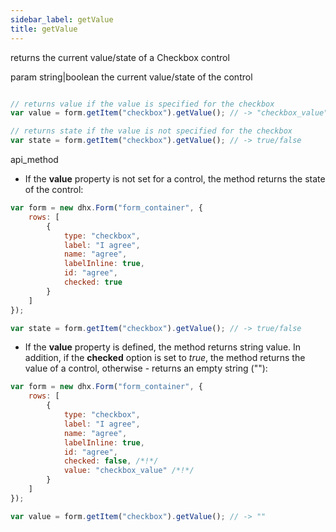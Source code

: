 ```yaml
---
sidebar_label: getValue
title: getValue
---
```



          


<Short>
 returns the current value/state of a Checkbox control



</Short>



param   string|boolean     the current value/state of the control

~~~js

// returns value if the value is specified for the checkbox
var value = form.getItem("checkbox").getValue(); // -> "checkbox_value"

// returns state if the value is not specified for the checkbox
var state = form.getItem("checkbox").getValue(); // -> true/false


~~~
 api_method

<Descr>

- If the <strong>value</strong> property is not set for a control, the method returns the state of the control:

~~~js
var form = new dhx.Form("form_container", {
    rows: [
        {   
            type: "checkbox",
            label: "I agree",
            name: "agree",
            labelInline: true,
            id: "agree",
            checked: true 
        }
    ]
});

var state = form.getItem("checkbox").getValue(); // -> true/false
~~~

- If the <strong>value</strong> property is defined, the method returns string value. In addition, if the <strong>checked</strong> option is set to *true*, the method returns the value of a control, otherwise - returns an empty string (""):

~~~js
var form = new dhx.Form("form_container", {
    rows: [
        {   
            type: "checkbox",
            label: "I agree",
            name: "agree",
            labelInline: true,
            id: "agree",
            checked: false, /*!*/
            value: "checkbox_value" /*!*/
        }
    ]
});

var value = form.getItem("checkbox").getValue(); // -> ""
~~~



</Descr>

